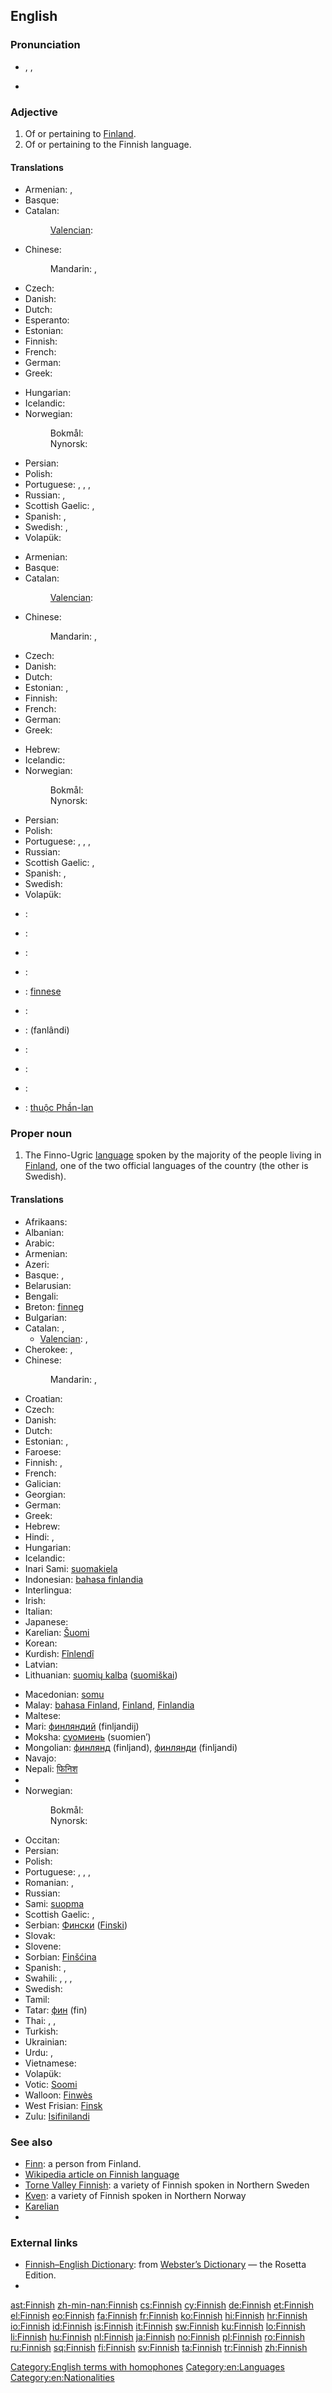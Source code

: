 {{interwiktionary|code=fi}}
==English==
{{wikipedia}}

===Pronunciation===
* {{enPR|fĭn'ĭsh}}, {{IPA|/ˈfɪnɪʃ/}}, {{X-SAMPA|/"fInIS/}}
{{audio|En-uk-finnish.ogg|Audio (UK)}}
{{audio|en-us-finish.ogg|Audio (US)}}
* {{homophones|finish}}

===Adjective===
{{en-adj|-}}

# Of or pertaining to [[Finland]].
# Of or pertaining to the Finnish language.

====Translations====
{{trans-top|of Finland}}
* Armenian: {{t|hy|ֆինլանդական|tr=finlandakan|sc=Armn}}, {{t|hy|ֆիննական|tr=finnakan|sc=Armn}}
* Basque: {{t|eu|finlandiar}}
* Catalan: {{t-|ca|finlandès|m}}
*: [[Valencian]]: {{t-|ca|finlandés|m}}
* Chinese:
*: Mandarin: {{t-|cmn|芬蘭|alt=芬蘭的|sc=Hani}}, {{t-|cmn|芬兰|alt=芬兰的|tr=Fēnlán de|sc=Hani}}
* Czech: {{t+|cs|finský|m}}
* Danish: {{t+|da|finsk}}
* Dutch: {{t+|nl|Fins}}
* Esperanto: {{t+|eo|finna}}
* Estonian: {{t+|et|soome}}
* Finnish: {{t+|fi|suomalainen}}
* French: {{t+|fr|finlandais}}
* German: {{t+|de|finnisch}}
* Greek: {{t+|el|φινλανδικός|tr=finlandikós}}
{{trans-mid}}
* Hungarian: {{t|hu|finn}}
* Icelandic: {{t-|is|finnskur|m}}
* Norwegian:
*: Bokmål: {{t|nb|finsk}}
*: Nynorsk: {{t|nn|finsk}}
* Persian: {{t|fa|فنلاندی|sc=fa-Arab}}
* Polish: {{t+|pl|fiński|m}}
* Portuguese: {{t|pt|finlandês|m}}, {{t|pt|finense|m}}, {{t|pt|finês|m}}, {{t|pt|fino|m}}
* Russian: {{t+|ru|финский|tr=fínskij}}, {{t+|ru|финляндский|tr=finljándskij}}
* Scottish Gaelic: {{t-|gd|Fionnlainneach|xs=Scottish Gaelic}}, {{t-|gd|Suòmach|xs=Scottish Gaelic}}
* Spanish: {{t+|es|finlandés}}, {{t+|es|finés}}
* Swedish: {{t+|sv|finsk}}, {{t|sv|finländsk}}
* Volapük: {{t|vo|Suomiyänik}}
{{trans-bottom}}

{{trans-top|of the Finnish language}}
* Armenian: {{t|hy|ֆիններեն|tr=finneren|sc=Armn}}
* Basque: {{t|eu|finlandiar}}
* Catalan: {{t+|ca|finès|m}}
*: [[Valencian]]: {{t-|ca|finés|m}}
* Chinese:
*: Mandarin: {{t-|cmn|芬蘭語|alt=芬蘭語的|sc=Hani}}, {{t-|cmn|芬兰语|alt=芬兰语的|tr=Fēnlányǔ de|sc=Hani}}
* Czech: {{t+|cs|finský|m}}
* Danish: {{t+|da|finsk}}
* Dutch: {{t+|nl|Fins}}
* Estonian: {{t-|et|soomekeelne}}, {{t-|et|soome keelt rääkiv}}
* Finnish: {{t+|fi|suomenkielinen}}
* French: {{t+|fr|finlandais}}
* German: {{t+|de|finnisch}}
* Greek: {{t+|el|φινλανδικός|tr=finlandikós}}
{{trans-mid}}
* Hebrew: {{t|he|פינית|f|tr='finit|sc=Hebr}}
* Icelandic: {{t-|is|finnskur|m}}
* Norwegian:
*: Bokmål: {{t|nb|finsk}}
*: Nynorsk: {{t|nn|finsk}}
* Persian: {{t|fa| فنلاندی|sc=fa-Arab}}
* Polish: {{t+|pl|fiński|m}}
* Portuguese: {{t|pt|finlandês|m}}, {{t|pt|finense|m}}, {{t|pt|finês|m}}, {{t|pt|fino|m}}
* Russian: {{t+|ru|финский|tr=fínskij}}
* Scottish Gaelic: {{t-|gd|Fionnlainneach|xs=Scottish Gaelic}}, {{t-|gd|Suòmach|xs=Scottish Gaelic}}
* Spanish: {{t+|es|finlandés}}, {{t+|es|finés}}
* Swedish: {{t+|sv|finsk}}
* Volapük: {{t|vo|Suomiyänapükik}}
{{trans-bottom}}

{{checktrans-top}}
* {{ttbc|ar}}: {{t|ar|فنلندي|tr=finlandiy}}
* {{ttbc|hy}}: {{t-|hy|ֆիննական|tr=finnakan}}
* {{ttbc|sh}}: {{t+|hr|finski}}
* {{ttbc|hu}}: {{t+|hu|finn}}
* {{ttbc|ia}}: [[finnese]]
* {{ttbc|it}}: {{t+|it|finlandese}}
{{trans-mid}}
* {{ttbc|fa}}: {{fa-Arab|[[فنلاندی]]}} (fanlândi)
* {{ttbc|ro}}: {{t-|ro|finlandez}}
* {{ttbc|sl}}: {{t+|sl|finski}}
* {{ttbc|tr}}: {{t+|tr|Fin}}
* {{ttbc|vi}}: [[thuộc Phần-lan]]
{{trans-bottom}}

===Proper noun===
{{en-proper noun}}

# The Finno-Ugric [[language]] spoken by the majority of the people living in [[Finland]], one of the two official languages of the country (the other is Swedish).

====Translations====
{{trans-top|language}}
* Afrikaans: {{t|af|Fins}}
* Albanian: {{t|sq|gjuha finlandeze}}
* Arabic: {{t|ar|فنلندية|f|tr=finlandíyya}}
* Armenian: {{t+|hy|ֆիններեն|tr=finneren}}
* Azeri: {{t|az|фин|tr=fin}}
* Basque: {{t|eu|suomiera}},  {{t|eu|finlandiera|xs=Basque}}
* Belarusian: {{t|be|фінская|tr=fínskaja|f}}
* Bengali: {{t|bn|ফিনীয় ভাষা|tr=phinīẏa bhāṣā|sc=Beng|xs=Bengali}}
* Breton: [[finneg]]
* Bulgarian: {{t-|bg|фински|tr=finski}}
* Catalan: {{t+|ca|finès|m}}, {{t-|ca|finlandès|m}}
** [[Valencian]]: {{t-|ca|finés|m}}, {{t-|ca|finlandés|m}}
* Cherokee: {{t|chr|ᏫᏂᏏ|tr=Winisi|sc=Cher}}, {{t|chr|ᎠᏂᏫᏂ ᎧᏬᏂᎯᏍᏗ|tr=Aniwini kawonihisdi|sc=Cher}}
* Chinese:
*: Mandarin: {{t-|cmn|芬蘭語|sc=Hani}}, {{t-|cmn|芬兰语|tr=fēnlányǔ|sc=Hani}}
* Croatian: {{t+|hr|finski|m}}
* Czech: {{t+|cs|finština}}
* Danish: {{t+|da|finsk|n}}
* Dutch: {{t+|nl|Fins|n}}
* Estonian: {{t+|et|soome}}, {{t+|et|soome keel}}
* Faroese: {{t|fo|Finskt}}
* Finnish: {{t+|fi|suomi}}, {{t+|fi|suomen kieli}}
* French: {{t+|fr|finnois|m}}
* Galician: {{t|gl|finlandés|m}}
* Georgian: {{t|ka|ფინური|tr=p‘inuri|sc=Geor|xs=Georgian}}
* German: {{t+|de|Finnisch|n}}
* Greek: {{t+|el|φινλανδικά|n|p|tr=finlandiká}}
* Hebrew: {{t+|he|פינית|f|tr=finít}}
* Hindi: {{t|hi|फ़िनिश|tr=finiś|xs=Hindi}}, {{t|hi|फ़िनिश भाषा|f|tr=finiś bhāṣā|xs=Hindi}}
* Hungarian: {{t+|hu|finn}}
* Icelandic: {{t+|is|finnska|f}}
* Inari Sami: [[suomakiela]]
* Indonesian: [[bahasa finlandia]]
* Interlingua: {{t|ia|finnese}}
* Irish: {{t-|ga|Fionlainnis|xs=Irish}}
* Italian: {{t+|it|finlandese|m}}
* Japanese: {{t+|ja|フィンランド語|tr=finrando-go}}
* Karelian: [[Šuomi]]
* Korean: {{t|ko|핀란드어|tr=pinrandeu-eo|sc=Hang}}
* Kurdish: [[Fînlendî]]
* Latvian: {{t|lv|Somu}}
* Lithuanian: [[suomių kalba]] ([[suomiškai]])
{{trans-mid}}
* Macedonian: [[somu]]
* Malay: [[bahasa Finland]], [[Finland]], [[Finlandia]]
* Maltese: {{t-|mt|Finlandiż|xs=Maltese}}
* Mari: [[финляндий]] (finljandij)
* Moksha: [[суомиень]] (suomien’)
* Mongolian: [[финлянд]] (finljand), [[финлянди]] (finljandi)
* Navajo: {{tø|nv|Nahoditsʼǫʼłání Dineʼé bizaad}}
* Nepali: [[फिनिश]]
* {{trreq|se}}
* Norwegian:
*: Bokmål: {{t+|nb|finsk|m}}
*: Nynorsk: {{t+|nn|finsk|m}}
* Occitan: {{t|oc|Finès|m}}
* Persian: {{t|fa|فنلاندی|tr=fanlândi}}
* Polish: {{t+|pl|fiński|m}}
* Portuguese: {{t|pt|finlandês|m}}, {{t|pt|finense|m}}, {{t|pt|finês|m}}, {{t|pt|fino|m}}
* Romanian: {{t-|ro|limba finlandeză|f}}, {{t+|ro|finlandeză|f}}
* Russian: {{t+|ru|финский|m|tr=fínskij}}
* Sami: [[suopma]]
* Scottish Gaelic: {{t-|gd|Suòmais|f|xs=Scottish Gaelic}}, {{t-|gd|Fionnlainnis|f|xs=Scottish Gaelic}}
* Serbian: [[Фински]] ([[Finski]])
* Slovak: {{t+|sk|fínčina}}
* Slovene: {{t+|sl|finščina}}
* Sorbian: [[Finšćina]]
* Spanish: {{t+|es|finlandés|m}}, {{t+|es|finés|m}}
* Swahili: {{t-|sw|Kifini|xs=Swahili}}, {{t-|sw|Kifinlandia|xs=Swahili}}, {{t-|sw|Kifinlandi|xs=Swahili}}, {{t-|sw|Kifinishi|xs=Swahili}}
* Swedish: {{t+|sv|finska|c}}
* Tamil: {{t|ta|பின்னிஷ்}}
* Tatar: [[фин]] (fin)
* Thai: {{t|th|ภาษาฟินนิช|tr=paasăa finnít}}, {{t|th|ภาษาฟิน|tr=paasăa fin}}, {{t+|th|ภาษาฟินแลนด์|tr=paasăa finlaen}}
* Turkish: {{t+|tr|Fince}}
* Ukrainian: {{t|uk|фінська|tr=fíns’ka|f}}
* Urdu: {{t|ur|alt=فننش|فنّنِش|tr=finnish}}, {{t|ur|فنّنِش|tr=finiś|xs=Urdu}}
* Vietnamese: {{t|vi|tiếng Phần-lan|xs=Vietnamese}}
* Volapük: {{t|vo|Suomiyänapük}}
* Votic: [[Soomi]]
* Walloon: [[Finwès]]
* West Frisian: [[Finsk]]
* Zulu: [[Isifinilandi]]
{{trans-bottom}}

===See also===
* [[Finn]]: a person from Finland.
* [[w:Finnish_language|Wikipedia article on Finnish language]]
* [[Torne Valley Finnish]]: a variety of Finnish spoken in Northern Sweden
* [[Kven]]: a variety of Finnish spoken in Northern Norway
* [[Karelian]]
* {{langcat}}

===External links===
* [http://www.websters-online-dictionary.org/definition/Finnish-english/ Finnish–English Dictionary]: from [http://www.websters-online-dictionary.org/ Webster’s Dictionary] — the Rosetta Edition.
* {{ISO 639|link=Ethnologue|1code=fi|code=fin}}

[[Category:English terms with homophones]]
[[Category:en:Languages]]
[[Category:en:Nationalities]]

[[ast:Finnish]]
[[zh-min-nan:Finnish]]
[[cs:Finnish]]
[[cy:Finnish]]
[[de:Finnish]]
[[et:Finnish]]
[[el:Finnish]]
[[eo:Finnish]]
[[fa:Finnish]]
[[fr:Finnish]]
[[ko:Finnish]]
[[hi:Finnish]]
[[hr:Finnish]]
[[io:Finnish]]
[[id:Finnish]]
[[is:Finnish]]
[[it:Finnish]]
[[sw:Finnish]]
[[ku:Finnish]]
[[lo:Finnish]]
[[li:Finnish]]
[[hu:Finnish]]
[[nl:Finnish]]
[[ja:Finnish]]
[[no:Finnish]]
[[pl:Finnish]]
[[ro:Finnish]]
[[ru:Finnish]]
[[sq:Finnish]]
[[fi:Finnish]]
[[sv:Finnish]]
[[ta:Finnish]]
[[tr:Finnish]]
[[zh:Finnish]]